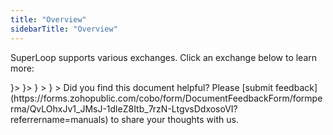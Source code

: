 ```yaml
---
title: "Overview"
sidebarTitle: "Overview"
---
```


SuperLoop supports various exchanges. Click an exchange below to learn more:

<CardGroup cols={2}>
  <Card horizontal="true" title="Bitget" href="/en/apps/superloop/supported-exchanges-bitget" icon={<svg width="24" height="24" viewBox="0 0 24 24" fill="none" xmlns="http://www.w3.org/2000/svg">
<g clip-path="url(#clip0_9875_26079)">
<path d="M18.7734 0H5.22656C2.34001 0 0 2.34001 0 5.22656V18.7734C0 21.66 2.34001 24 5.22656 24H18.7734C21.66 24 24 21.66 24 18.7734V5.22656C24 2.34001 21.66 0 18.7734 0Z" fill="#00F0FF"/>
<path fill-rule="evenodd" clip-rule="evenodd" d="M8.91103 14.2014H12.7653L8.38095 9.78864L12.8217 5.37594L14.0312 4.20007H10.0305L4.93543 9.32122C4.6783 9.57934 4.67963 9.997 4.93807 10.2538L8.91103 14.2014ZM11.2281 9.79899H11.1984L11.2277 9.79862L11.2281 9.79899ZM11.2281 9.79899L15.6121 14.2114L11.1714 18.6241L9.96187 19.8H13.9625L19.0576 14.6791C19.3148 14.421 19.3134 14.0033 19.055 13.7466L15.082 9.79899H11.2281Z" fill="#1B1B1B"/>
</g>
<defs>
<clipPath id="clip0_9875_26079">
<rect width="24" height="24" rx="12" fill="white"/>
</clipPath>
</defs>
</svg>
}>
  </Card>
  <Card horizontal="true" title="Deribit (Coming soon)" icon={<svg width="24" height="24" viewBox="0 0 24 24" fill="none" xmlns="http://www.w3.org/2000/svg">
<circle cx="12" cy="12" r="12" fill="#1C1C1C"/>
<path fill-rule="evenodd" clip-rule="evenodd" d="M14.643 7.38458H14.5415H14.131V5.07812H11.7968V7.38458H9.46267V5.07812H7.13313V7.38458H4.79898V9.69103H7.13313V14.3085H4.79898V16.615H7.13313V18.9214H9.46728V16.615H11.8014V18.9214H14.1356V16.615H14.5461C17.0879 16.6423 19.1729 14.541 19.2006 12.0339C19.2237 9.52237 17.1847 7.41192 14.643 7.38458ZM14.6152 14.3094C14.5922 14.3094 14.5691 14.3094 14.5461 14.3094H9.47183V9.69653H14.5461C15.8192 9.6783 16.8664 10.6902 16.8849 11.9483C16.8987 13.2018 15.8838 14.2912 14.6152 14.3094Z" fill="#00CFBE"/>
</svg>
}>

  </Card>
  <Card horizontal="true" title="Bybit (Coming soon)" icon={<svg width="24" height="24" viewBox="0 0 24 24" fill="none" xmlns="http://www.w3.org/2000/svg">
<g clip-path="url(#clip0_1069_9390)">
<path d="M12 24C18.6274 24 24 18.6274 24 12C24 5.37258 18.6274 0 12 0C5.37258 0 0 5.37258 0 12C0 18.6274 5.37258 24 12 24Z" fill="black"/>
<g clip-path="url(#clip1_1069_9390)">
<path d="M15.8293 13.2206V8.61768H16.7591V13.2206H15.8293Z" fill="#F7A600"/>
<path d="M4.99326 14.5878H3V9.98486H4.9131C5.84288 9.98486 6.38464 10.4891 6.38464 11.2779C6.38464 11.7884 6.0367 12.1184 5.79588 12.2282C6.08334 12.3575 6.4513 12.6483 6.4513 13.2628C6.4513 14.1223 5.84288 14.5878 4.99326 14.5878ZM4.83951 10.7866H3.92977V11.8469H4.83951C5.23409 11.8469 5.45487 11.6335 5.45487 11.3166C5.45487 11 5.23409 10.7866 4.83951 10.7866ZM4.89962 12.655H3.92977V13.7864H4.89962C5.32115 13.7864 5.52153 13.5279 5.52153 13.2174C5.52153 12.9071 5.32078 12.655 4.89962 12.655Z" fill="white"/>
<path d="M9.28723 12.7001V14.5878H8.36401V12.7001L6.93256 9.98486H7.94248L8.83218 11.8402L9.7084 9.98486H10.7183L9.28723 12.7001Z" fill="white"/>
<path d="M13.3546 14.5878H11.3613V9.98486H13.2744C14.2042 9.98486 14.746 10.4891 14.746 11.2779C14.746 11.7884 14.398 12.1184 14.1572 12.2282C14.4447 12.3575 14.8127 12.6483 14.8127 13.2628C14.8127 14.1223 14.2042 14.5878 13.3546 14.5878ZM13.2008 10.7866H12.2911V11.8469H13.2008C13.5954 11.8469 13.8162 11.6335 13.8162 11.3166C13.8162 11 13.5954 10.7866 13.2008 10.7866ZM13.2609 12.655H12.2911V13.7864H13.2609C13.6825 13.7864 13.8829 13.5279 13.8829 13.2174C13.8829 12.9071 13.6825 12.655 13.2609 12.655Z" fill="white"/>
<path d="M19.756 10.7866V14.5882H18.8262V10.7866H17.582V9.98486H21.0002V10.7866H19.756Z" fill="white"/>
</g>
</g>
<defs>
<clipPath id="clip0_1069_9390">
<rect width="24" height="24" fill="white"/>
</clipPath>
<clipPath id="clip1_1069_9390">
<rect width="18" height="7" fill="white" transform="translate(3 8)"/>
</clipPath>
</defs>
</svg>
} >

  </Card>
  <Card  horizontal="true" title="BitMart (Coming soon)" icon={<svg width="24" height="24" viewBox="0 0 24 24" fill="none" xmlns="http://www.w3.org/2000/svg">
<rect width="24" height="24" rx="12" fill="black"/>
<path d="M13.638 15.6465H8.87943V16.062H13.638V15.6465Z" fill="white"/>
<path d="M10.0704 18.2305H6.50107V18.646H10.0704V18.2305Z" fill="white"/>
<path d="M7.68662 15.6475H5.31177V16.0629H7.68662V15.6475Z" fill="white"/>
<path d="M13.6379 14.4458H10.0685V14.8613H13.6379V14.4458Z" fill="white"/>
<path d="M8.87586 14.4458H6.50278V14.8613H8.87586V14.4458Z" fill="white"/>
<path d="M13.6379 9.07324H7.68851V9.48874H13.6379V9.07324Z" fill="white"/>
<path d="M8.87579 7.69189H6.50095V8.10739H8.87579V7.69189Z" fill="white"/>
<path d="M16.7932 11.6864V11.6759C17.2076 10.9526 17.4248 10.1334 17.4231 9.30003C17.4214 8.46664 17.2009 7.6483 16.7836 6.92674C16.3664 6.20519 15.7669 5.60569 15.0452 5.18816C14.3234 4.77063 13.5047 4.54967 12.6707 4.54736H7.68849V5.14243H12.6849C13.3249 5.14497 13.9557 5.2948 14.5283 5.58031C15.101 5.86582 15.6002 6.27934 15.9872 6.78878C16.3741 7.29822 16.6384 7.88989 16.7596 8.51789C16.8807 9.1459 16.8555 9.79335 16.6858 10.41C16.8101 9.8766 16.8124 9.32202 16.6924 8.7876C16.5725 8.25317 16.3334 7.75268 15.9931 7.32338C15.6527 6.89408 15.2198 6.54705 14.7267 6.30814C14.2335 6.06922 13.6927 5.94458 13.1447 5.94349H8.87944V6.53856H13.15C13.6285 6.53872 14.1003 6.65169 14.5269 6.86828C14.9536 7.08487 15.3231 7.39897 15.6054 7.78508C15.8878 8.17119 16.075 8.61842 16.1519 9.09042C16.2288 9.56243 16.1932 10.0459 16.048 10.5016C16.1414 10.15 16.1529 9.78175 16.0818 9.42502C16.0106 9.0683 15.8587 8.7326 15.6376 8.44366C15.4165 8.15472 15.1321 7.92022 14.8062 7.75814C14.4804 7.59606 14.1217 7.51071 13.7577 7.50863H10.0581V8.10898H13.7401C14.0529 8.10956 14.3599 8.192 14.6309 8.34809C14.9018 8.50419 15.127 8.72848 15.2842 8.99864C15.4414 9.2688 15.525 9.57539 15.5267 9.88789C15.5284 10.2004 15.4482 10.5079 15.294 10.7798C14.7618 10.582 14.1987 10.4806 13.6309 10.4805H8.87415V11.0755H13.6309C14.6012 11.0757 15.541 11.4141 16.2884 12.0324C17.0358 12.6507 17.544 13.5103 17.7252 14.4628C17.5444 13.6761 17.1021 12.9738 16.4705 12.4705C15.8389 11.9673 15.0553 11.6928 14.2475 11.6917H7.68673V12.2815H14.2563C14.9697 12.2839 15.6585 12.5426 16.197 13.0102C16.7355 13.4779 17.0878 14.1234 17.1896 14.829C17.0892 14.2824 16.8004 13.7882 16.3733 13.4322C15.9463 13.0762 15.408 12.8809 14.8518 12.8801H7.69025V13.4752H14.85C15.3234 13.4752 15.7773 13.6631 16.112 13.9975C16.4467 14.332 16.6347 14.7856 16.6347 15.2586C16.6347 15.7316 16.4467 16.1852 16.112 16.5197C15.7773 16.8541 15.3234 17.0421 14.85 17.0421H6.50107V17.6372H14.8518C15.408 17.6364 15.9463 17.4411 16.3733 17.0851C16.8004 16.7291 17.0892 16.2348 17.1896 15.6882C17.0864 16.3944 16.7323 17.0399 16.1921 17.5066C15.6519 17.9734 14.9616 18.2303 14.2475 18.2305H11.2525V18.8255H14.2475C15.0233 18.8245 15.7777 18.5713 16.3968 18.104C17.0158 17.6369 17.4661 16.9811 17.6794 16.2357C17.4565 17.1387 16.9377 17.9412 16.2056 18.5155C15.4736 19.0897 14.5704 19.4028 13.6397 19.4047H7.69554V19.9998H13.6309C14.5988 20.0045 15.5451 19.714 16.3435 19.167C17.1418 18.6201 17.7542 17.8428 18.0988 16.9389C18.4435 16.035 18.504 15.0476 18.2723 14.1084C18.0405 13.1693 17.5276 12.3231 16.8021 11.6829L16.7932 11.6864Z" fill="white"/>
</svg>
} >

  </Card>
</CardGroup>
<Tip>Did you find this document helpful? Please [submit feedback](https://forms.zohopublic.com/cobo/form/DocumentFeedbackForm/formperma/QvLOhxJv1_JMsJ-1dleZ8Itb_7rzN-LtgvsDdxosoVI?referrername=manuals) to share your thoughts with us.</Tip>